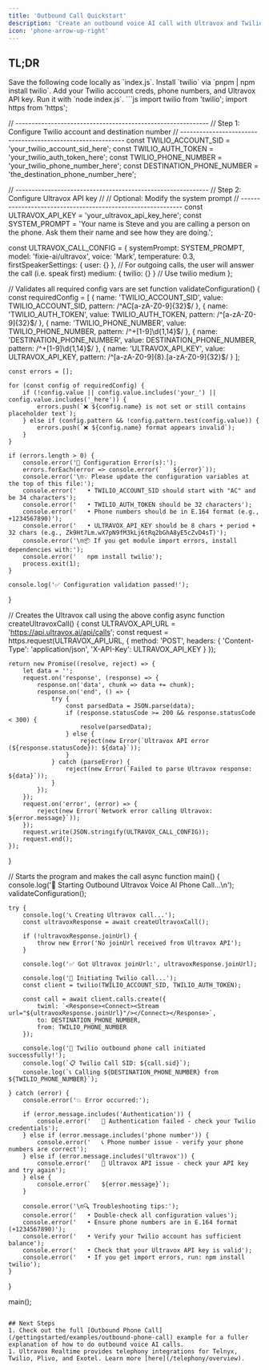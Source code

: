 ```yaml
---
title: 'Outbound Call Quickstart'
description: 'Create an outbound voice AI call with Ultravox and Twilio in under 3 minutes.'
icon: 'phone-arrow-up-right'
---
```


## TL;DR
<Steps>
  <Step title="Steal this code">Save the following code locally as `index.js`.</Step>
  <Step title="Install twilio node library">Install `twilio` via `pnpm | npm install twilio`.</Step>
  <Step title="Configure variables">Add your Twilio account creds, phone numbers, and Ultravox API key.</Step>
  <Step title="Make the outbound phone call">Run it with `node index.js`.</Step>
</Steps>
```js
import twilio from 'twilio';
import https from 'https';

// ------------------------------------------------------------
// Step 1:  Configure Twilio account and destination number
// ------------------------------------------------------------
const TWILIO_ACCOUNT_SID = 'your_twilio_account_sid_here';
const TWILIO_AUTH_TOKEN = 'your_twilio_auth_token_here';
const TWILIO_PHONE_NUMBER = 'your_twilio_phone_number_here';
const DESTINATION_PHONE_NUMBER = 'the_destination_phone_number_here';

// ------------------------------------------------------------
// Step 2:  Configure Ultravox API key
//
// Optional: Modify the system prompt
// ------------------------------------------------------------
const ULTRAVOX_API_KEY = 'your_ultravox_api_key_here';
const SYSTEM_PROMPT = 'Your name is Steve and you are calling a person on the phone. Ask them their name and see how they are doing.';

const ULTRAVOX_CALL_CONFIG = {
    systemPrompt: SYSTEM_PROMPT,
    model: 'fixie-ai/ultravox',
    voice: 'Mark',
    temperature: 0.3,
    firstSpeakerSettings: { user: {} },     // For outgoing calls, the user will answer the call (i.e. speak first)
    medium: { twilio: {} }                  // Use twilio medium
};

// Validates all required config vars are set
function validateConfiguration() {
    const requiredConfig = [
        { name: 'TWILIO_ACCOUNT_SID', value: TWILIO_ACCOUNT_SID, pattern: /^AC[a-zA-Z0-9]{32}$/ },
        { name: 'TWILIO_AUTH_TOKEN', value: TWILIO_AUTH_TOKEN, pattern: /^[a-zA-Z0-9]{32}$/ },
        { name: 'TWILIO_PHONE_NUMBER', value: TWILIO_PHONE_NUMBER, pattern: /^\+[1-9]\d{1,14}$/ },
        { name: 'DESTINATION_PHONE_NUMBER', value: DESTINATION_PHONE_NUMBER, pattern: /^\+[1-9]\d{1,14}$/ },
        { name: 'ULTRAVOX_API_KEY', value: ULTRAVOX_API_KEY, pattern: /^[a-zA-Z0-9]{8}\.[a-zA-Z0-9]{32}$/ }
    ];

    const errors = [];

    for (const config of requiredConfig) {
        if (!config.value || config.value.includes('your_') || config.value.includes('_here')) {
            errors.push(`❌ ${config.name} is not set or still contains placeholder text`);
        } else if (config.pattern && !config.pattern.test(config.value)) {
            errors.push(`❌ ${config.name} format appears invalid`);
        }
    }

    if (errors.length > 0) {
        console.error('🚨 Configuration Error(s):');
        errors.forEach(error => console.error(`   ${error}`));
        console.error('\n💡 Please update the configuration variables at the top of this file:');
        console.error('   • TWILIO_ACCOUNT_SID should start with "AC" and be 34 characters');
        console.error('   • TWILIO_AUTH_TOKEN should be 32 characters');
        console.error('   • Phone numbers should be in E.164 format (e.g., +1234567890)');
        console.error('   • ULTRAVOX_API_KEY should be 8 chars + period + 32 chars (e.g., Zk9Ht7Lm.wX7pN9fM3kLj6tRq2bGhA8yE5cZvD4sT)');
        console.error('\n📦 If you get module import errors, install dependencies with:');
        console.error('   npm install twilio');
        process.exit(1);
    }

    console.log('✅ Configuration validation passed!');
}

// Creates the Ultravox call using the above config
async function createUltravoxCall() {
    const ULTRAVOX_API_URL = 'https://api.ultravox.ai/api/calls';
    const request = https.request(ULTRAVOX_API_URL, {
        method: 'POST',
        headers: {
            'Content-Type': 'application/json',
            'X-API-Key': ULTRAVOX_API_KEY
        }
    });

    return new Promise((resolve, reject) => {
        let data = '';
        request.on('response', (response) => {
            response.on('data', chunk => data += chunk);
            response.on('end', () => {
                try {
                    const parsedData = JSON.parse(data);
                    if (response.statusCode >= 200 && response.statusCode < 300) {
                        resolve(parsedData);
                    } else {
                        reject(new Error(`Ultravox API error (${response.statusCode}): ${data}`));
                    }
                } catch (parseError) {
                    reject(new Error(`Failed to parse Ultravox response: ${data}`));
                }
            });
        });
        request.on('error', (error) => {
            reject(new Error(`Network error calling Ultravox: ${error.message}`));
        });
        request.write(JSON.stringify(ULTRAVOX_CALL_CONFIG));
        request.end();
    });
}

// Starts the program and makes the call
async function main() {
    console.log('🚀 Starting Outbound Ultravox Voice AI Phone Call...\n');
    validateConfiguration();
    
    try {
        console.log('📞 Creating Ultravox call...');
        const ultravoxResponse = await createUltravoxCall();
        
        if (!ultravoxResponse.joinUrl) {
            throw new Error('No joinUrl received from Ultravox API');
        }
        
        console.log('✅ Got Ultravox joinUrl:', ultravoxResponse.joinUrl);

        console.log('📱 Initiating Twilio call...');
        const client = twilio(TWILIO_ACCOUNT_SID, TWILIO_AUTH_TOKEN);
        
        const call = await client.calls.create({
            twiml: `<Response><Connect><Stream url="${ultravoxResponse.joinUrl}"/></Connect></Response>`,
            to: DESTINATION_PHONE_NUMBER,
            from: TWILIO_PHONE_NUMBER
        });

        console.log('🎉 Twilio outbound phone call initiated successfully!');
        console.log(`📋 Twilio Call SID: ${call.sid}`);
        console.log(`📞 Calling ${DESTINATION_PHONE_NUMBER} from ${TWILIO_PHONE_NUMBER}`);
        
    } catch (error) {
        console.error('💥 Error occurred:');
        
        if (error.message.includes('Authentication')) {
            console.error('   🔐 Authentication failed - check your Twilio credentials');
        } else if (error.message.includes('phone number')) {
            console.error('   📞 Phone number issue - verify your phone numbers are correct');
        } else if (error.message.includes('Ultravox')) {
            console.error('   🤖 Ultravox API issue - check your API key and try again');
        } else {
            console.error(`   ${error.message}`);
        }
        
        console.error('\n🔍 Troubleshooting tips:');
        console.error('   • Double-check all configuration values');
        console.error('   • Ensure phone numbers are in E.164 format (+1234567890)');
        console.error('   • Verify your Twilio account has sufficient balance');
        console.error('   • Check that your Ultravox API key is valid');
        console.error('   • If you get import errors, run: npm install twilio');
    }
}

main();
```

## Next Steps
1. Check out the full [Outbound Phone Call](/gettingstarted/examples/outbound-phone-call) example for a fuller explanation of how to do outbound voice AI calls.
1. Ultravox Realtime provides telephony integrations for Telnyx, Twilio, Plivo, and Exotel. Learn more [here](/telephony/overview).